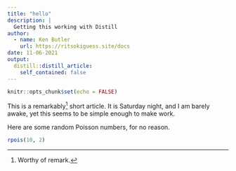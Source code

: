 ```yaml
---
title: "hello"
description: |
  Getting this working with Distill
author:
  - name: Ken Butler
    url: https://ritsokiguess.site/docs
date: 11-06-2021
output:
  distill::distill_article:
    self_contained: false
---
```



```r
knitr::opts_chunk$set(echo = FALSE)
```

This is a remarkably^[Worthy of remark.] short article. It is Saturday night, and I am barely awake, yet this seems to be simple enough to make work. 

Here are some random Poisson numbers, for no reason.

```r
rpois(10, 2)
```

